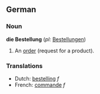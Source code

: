 ==German==
===Noun===
'''die Bestellung''' (''pl:'' [[Bestellungen]])

#An [[order]] (request for a product).

===Translations===
*Dutch: [[bestelling]] ''f''
*French: [[commande]] ''f''